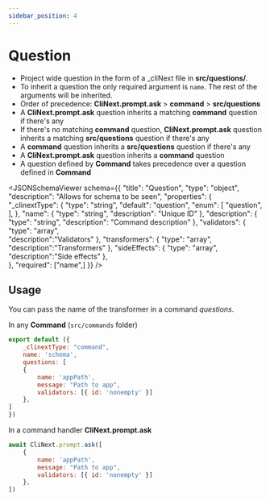 ```yaml
---
sidebar_position: 4
---
```



# Question

- Project wide question in the form of a _cliNext file in <b>src/questions/</b>.
- To inherit a question the only required argument is ```name```. The rest of the arguments will be inherited.
- Order of precedence: **CliNext.prompt.ask** > **command** > **src/questions**
- A **CliNext.prompt.ask** question inherits a matching **command** question if there's any
- If there's no matching **command** question, **CliNext.prompt.ask** question inherits a matching **src/questions** question if there's any
- A **command** question inherits a **src/questions** question if there's any
- A **CliNext.prompt.ask** question inherits a **command** question
- A question defined by **Command** takes precedence over a question defined in **Command**

<JSONSchemaViewer schema={{
    	"title": "Question",
    	"type": "object",
        "description": "Allows for schema to be seen",
    	"properties": {
    		"_clinextType": {
    			"type": "string",
                "default": "question",
                "enum": [
                    "question",
                ],
    		},
            "name": {
    			"type": "string",
                "description": "Unique ID"
    		},
            "description": {
    			"type": "string",
                "description": "Command description"
    		},
            "validators": {
    			"type": "array",                
                "description":"Validators"
    		},
            "transformers": {
    			"type": "array",                
                "description":"Transformers"
    		},
    		"sideEffects": {
    			"type": "array",                
                "description":"Side effects"
    		},            
    	},
    	"required": ["name",]
    }} 
/>


## Usage

You can pass the name of the transformer in a command <i>questions</i>.

In any **Command** (```src/commands``` folder)
```js
export default ({
    _clinextType: "command",
    name: 'schema',
    questions: [
    {
        name: 'appPath',
        message: "Path to app",
        validators: [{ id: 'nonempty' }]
    },
]
})
```

In a command handler **CliNext.prompt.ask**
```js
await CliNext.prompt.ask([
    {        
        name: 'appPath',
        message: "Path to app",
        validators: [{ id: 'nonempty' }]        
    },
])
```